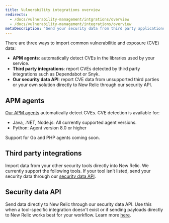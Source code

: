 ```yaml
---
title: Vulnerability integrations overview
redirects:
  - /docs/vulnerability-management/intgrations/overview
  - /docs/vulnerability-management/integrations/overview
metaDescription: 'Send your security data from third party applications, APM agents, or through our security data API.'
---
```


There are three ways to import common vulnerabilitie and exposure (CVE) data:

- **APM agents**: automatically detect CVEs in the libraries used by your service.
- **Third party integrations**: report CVEs detected by third party integrations such as Dependabot or Snyk. 
- **Our security data API**: report CVE data from unsupported third parties or your own solution directly to New Relic through our security API.

## APM agents

[Our APM agents](/docs/apm/new-relic-apm/getting-started/introduction-apm/) automatically detect CVEs. CVE detection is available for:
- Java, .NET, Node.js: All currently supported agent versions. 
- Python: Agent version 8.0 or higher

Support for Go and PHP agents coming soon. 


## Third party integrations

Import data from your other security tools directly into New Relic. We currently support the following tools. If your tool isn’t listed, send your security data through our [security data API](/docs/vulnerability-management/integrations/security-data-api).

<TechTileGrid>
  <TechTile
    name="AWS Security Hub"
    to="https://newrelic.com/instant-observability/security-events"
  />
  <TechTile
    name="Dependabot"
    to="https://newrelic.com/instant-observability/github-dependabot"
  />
    <TechTile
    name="Snyk"
    to="https://newrelic.com/instant-observability/snyk"
  />
</TechTileGrid>

## Security data API

Send data directly to New Relic through our security data API. Use this when a tool-specific integration doesn't exist or if sending payloads directly to New Relic works best for your workflow. Learn more [here](/docs/vulnerability-management/integrations/security-data-api).